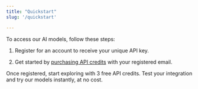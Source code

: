 ```yaml
---
title: "Quickstart"
slug: '/quickstart'

---
```


To access our AI models, follow these steps:

1. Register for an account to receive your unique API key.

2. Get started by [purchasing API credits](https://buy.stripe.com/eVa6qG94ibPRbUAdQQ) with your registered email.

<Note>
Once registered, start exploring with 3 free API credits. Test your integration and try our models instantly, at no cost.
  <Note />